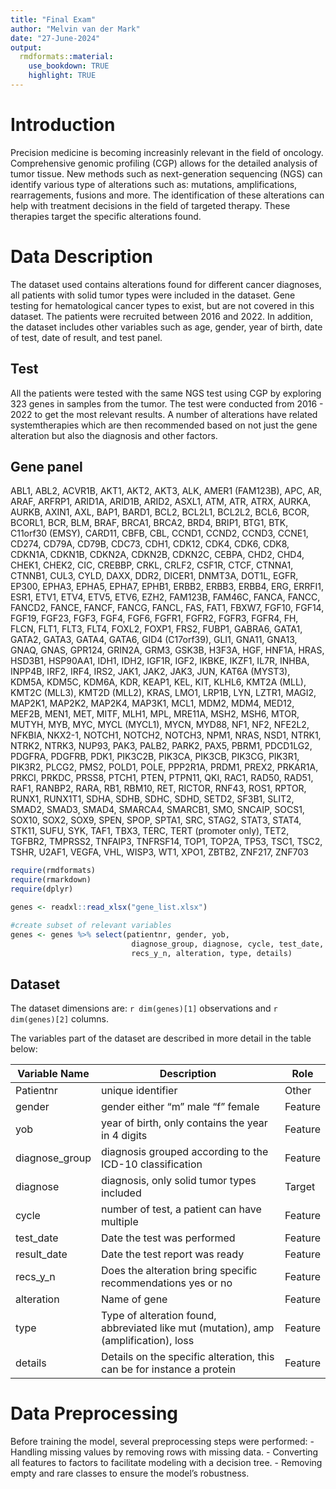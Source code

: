 ```yaml
---
title: "Final Exam"
author: "Melvin van der Mark"
date: "27-June-2024"
output: 
  rmdformats::material:
    use_bookdown: TRUE
    highlight: TRUE
---
```


# Introduction

Precision medicine is becoming increasinly relevant in the field of oncology. Comprehensive genomic profiling (CGP) allows for the detailed analysis of tumor tissue. New methods such as next-generation sequencing (NGS) can identify various type of alterations such as: mutations, amplifications, rearragements, fusions and more. The identification of these alterations can help with treatment decisions in the field of targeted therapy. These therapies target the specific alterations found.

# Data Description

The dataset used contains alterations found for different cancer diagnoses, all patients with solid tumor types were included in the dataset. Gene testing for hematological cancer types to exist, but are not covered in this dataset. The patients were recruited between 2016 and 2022. In addition, the dataset includes other variables such as age, gender, year of birth, date of test, date of result, and test panel. 

## Test 

All the patients were tested with the same NGS test using CGP by exploring 323 genes in samples from the tumor. The test were conducted from 2016 - 2022 to get the most relevant results. A number of alterations have related systemtherapies which are then recommended based on not just the gene alteration but also the diagnosis and other factors. 

## Gene panel

ABL1, ABL2, ACVR1B, AKT1, AKT2, AKT3, ALK, AMER1 (FAM123B), APC, AR, ARAF, ARFRP1, ARID1A, ARID1B, ARID2, ASXL1, ATM, ATR, ATRX, AURKA, AURKB, AXIN1, AXL, BAP1, BARD1, BCL2, BCL2L1, BCL2L2, BCL6, BCOR, BCORL1, BCR, BLM, BRAF, BRCA1, BRCA2, BRD4, BRIP1, BTG1, BTK, C11orf30 (EMSY), CARD11, CBFB, CBL, CCND1, CCND2, CCND3, CCNE1, CD274, CD79A, CD79B, CDC73, CDH1, CDK12, CDK4, CDK6, CDK8, CDKN1A, CDKN1B, CDKN2A, CDKN2B, CDKN2C, CEBPA, CHD2, CHD4, CHEK1, CHEK2, CIC, CREBBP, CRKL, CRLF2, CSF1R, CTCF, CTNNA1, CTNNB1, CUL3, CYLD, DAXX, DDR2, DICER1, DNMT3A, DOT1L, EGFR, EP300, EPHA3, EPHA5, EPHA7, EPHB1, ERBB2, ERBB3, ERBB4, ERG, ERRFI1, ESR1, ETV1, ETV4, ETV5, ETV6, EZH2, FAM123B, FAM46C, FANCA, FANCC, FANCD2, FANCE, FANCF, FANCG, FANCL, FAS, FAT1, FBXW7, FGF10, FGF14, FGF19, FGF23, FGF3, FGF4, FGF6, FGFR1, FGFR2, FGFR3, FGFR4, FH, FLCN, FLT1, FLT3, FLT4, FOXL2, FOXP1, FRS2, FUBP1, GABRA6, GATA1, GATA2, GATA3, GATA4, GATA6, GID4 (C17orf39), GLI1, GNA11, GNA13, GNAQ, GNAS, GPR124, GRIN2A, GRM3, GSK3B, H3F3A, HGF, HNF1A, HRAS, HSD3B1, HSP90AA1, IDH1, IDH2, IGF1R, IGF2, IKBKE, IKZF1, IL7R, INHBA, INPP4B, IRF2, IRF4, IRS2, JAK1, JAK2, JAK3, JUN, KAT6A (MYST3), KDM5A, KDM5C, KDM6A, KDR, KEAP1, KEL, KIT, KLHL6, KMT2A (MLL), KMT2C (MLL3), KMT2D (MLL2), KRAS, LMO1, LRP1B, LYN, LZTR1, MAGI2, MAP2K1, MAP2K2, MAP2K4, MAP3K1, MCL1, MDM2, MDM4, MED12, MEF2B, MEN1, MET, MITF, MLH1, MPL, MRE11A, MSH2, MSH6, MTOR, MUTYH, MYB, MYC, MYCL (MYCL1), MYCN, MYD88, NF1, NF2, NFE2L2, NFKBIA, NKX2-1, NOTCH1, NOTCH2, NOTCH3, NPM1, NRAS, NSD1, NTRK1, NTRK2, NTRK3, NUP93, PAK3, PALB2, PARK2, PAX5, PBRM1, PDCD1LG2, PDGFRA, PDGFRB, PDK1, PIK3C2B, PIK3CA, PIK3CB, PIK3CG, PIK3R1, PIK3R2, PLCG2, PMS2, POLD1, POLE, PPP2R1A, PRDM1, PREX2, PRKAR1A, PRKCI, PRKDC, PRSS8, PTCH1, PTEN, PTPN11, QKI, RAC1, RAD50, RAD51, RAF1, RANBP2, RARA, RB1, RBM10, RET, RICTOR, RNF43, ROS1, RPTOR, RUNX1, RUNX1T1, SDHA, SDHB, SDHC, SDHD, SETD2, SF3B1, SLIT2, SMAD2, SMAD3, SMAD4, SMARCA4, SMARCB1, SMO, SNCAIP, SOCS1, SOX10, SOX2, SOX9, SPEN, SPOP, SPTA1, SRC, STAG2, STAT3, STAT4, STK11, SUFU, SYK, TAF1, TBX3, TERC, TERT (promoter only), TET2, TGFBR2, TMPRSS2, TNFAIP3, TNFRSF14, TOP1, TOP2A, TP53, TSC1, TSC2, TSHR, U2AF1, VEGFA, VHL, WISP3, WT1, XPO1, ZBTB2, ZNF217, ZNF703

```r

require(rmdformats)
require(rmarkdown)
require(dplyr)

genes <- readxl::read_xlsx("gene_list.xlsx")

#create subset of relevant variables
genes <- genes %>% select(patientnr, gender, yob, 
                           diagnose_group, diagnose, cycle, test_date, result_date,
                           recs_y_n, alteration, type, details)

```

## Dataset

The dataset dimensions are: `r dim(genes)[1]` observations and `r dim(genes)[2]` columns.  

The variables part of the dataset are described in more detail in the table below:

| Variable Name   | Description                                                                                          | Role   |
|-----------------|------------------------------------------------------------------------------------------------------|--------|
| Patientnr       | unique identifier                                                                                    | Other  |
| gender          | gender either "m" male "f" female                                                                    | Feature|
| yob             | year of birth, only contains the year in 4 digits                                                    | Feature|
| diagnose_group  | diagnosis grouped according to the ICD-10 classification                                             | Feature|
| diagnose        | diagnosis, only solid tumor types included                                                           | Target |
| cycle           | number of test, a patient can have multiple                                                          | Feature|
| test_date       | Date the test was performed                                                                          | Feature|
| result_date     | Date the test report was ready                                                                       | Feature|
| recs_y_n        | Does the alteration bring specific recommendations yes or no                                         | Feature|
| alteration      | Name of gene                                                                                         | Feature|
| type            | Type of alteration found, abbreviated like mut (mutation), amp (amplification), loss                 | Feature|
| details         | Details on the specific alteration, this can be for instance a protein                               | Feature|

# Data Preprocessing

Before training the model, several preprocessing steps were performed:
- Handling missing values by removing rows with missing data.
- Converting all features to factors to facilitate modeling with a decision tree.
- Removing empty and rare classes to ensure the model's robustness.






